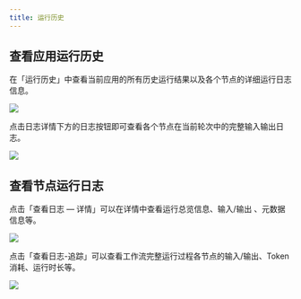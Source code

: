 ```yaml
---
title: 运行历史
---
```


## 查看应用运行历史

在「运行历史」中查看当前应用的所有历史运行结果以及各个节点的详细运行日志信息。

![](https://assets-docs.dify.ai/2025/04/08a885858cfa6e8863faac891a5be319.png)

点击日志详情下方的日志按钮即可查看各个节点在当前轮次中的完整输入输出日志。

![](https://assets-docs.dify.ai/2025/04/415d26a0aa899d1f89c5a3761eb81719.png)

## 查看节点运行日志

点击「查看日志 — 详情」可以在详情中查看运行总览信息、输入/输出 、元数据信息等。

![](https://assets-docs.dify.ai/dify-enterprise-mintlify/zh_CN/guides/workflow/debug-and-preview/9b88af156ab35bb5b05b00ffc3e84dc7.png)

点击「查看日志-追踪」可以查看工作流完整运行过程各节点的输入/输出、Token 消耗、运行时长等。

![](https://assets-docs.dify.ai/dify-enterprise-mintlify/zh_CN/guides/workflow/debug-and-preview/b1e0a84aabbafd96897d277d787019de.png)
